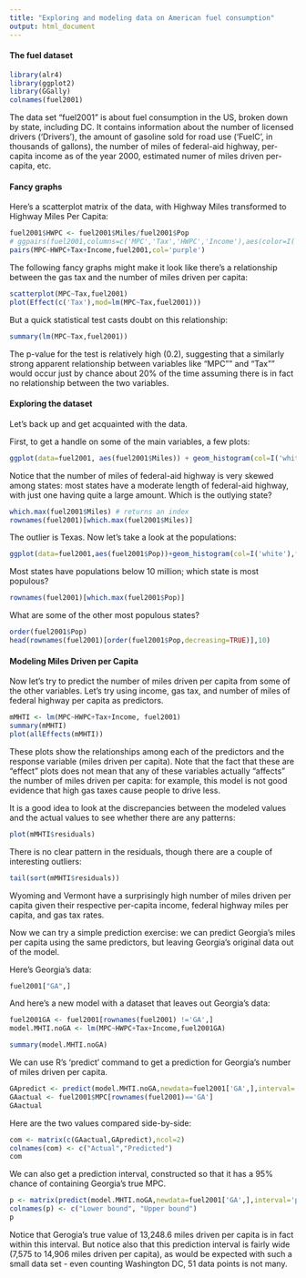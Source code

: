 ```yaml
---
title: "Exploring and modeling data on American fuel consumption"
output: html_document
---
```

#### The fuel dataset
```r
library(alr4)
library(ggplot2)
library(GGally)
colnames(fuel2001)
```

The data set "fuel2001" is about fuel consumption in the US, broken down by state, including DC.  It contains information about the number of licensed drivers ('Drivers'), the amount of gasoline sold for road use ('FuelC', in thousands of gallons), the number of miles of federal-aid highway, per-capita income as of the year 2000, estimated numer of miles driven per-capita, etc.

#### Fancy graphs
Here's a scatterplot matrix of the data, with Highway Miles transformed to Highway Miles Per Capita:

```r
fuel2001$HWPC <- fuel2001$Miles/fuel2001$Pop
# ggpairs(fuel2001,columns=c('MPC','Tax','HWPC','Income'),aes(color=I('purple')))
pairs(MPC~HWPC+Tax+Income,fuel2001,col='purple')
```
The following fancy graphs might make it look like there's a relationship between the gas tax and the number of miles driven per capita:
```r
scatterplot(MPC~Tax,fuel2001)
plot(Effect(c('Tax'),mod=lm(MPC~Tax,fuel2001)))
```

But a quick statistical test casts doubt on this relationship:
```r
summary(lm(MPC~Tax,fuel2001))
```

The p-value for the test is relatively high (0.2), suggesting that a similarly strong apparent relationship between variables like "MPC"" and "Tax"" would occur just by chance about 20% of the time assuming there is in fact no relationship between the two variables.

#### Exploring the dataset
Let's back up and get acquainted with the data.  

First, to get a handle on some of the main variables, a few plots:

```r
ggplot(data=fuel2001, aes(fuel2001$Miles)) + geom_histogram(col=I('white'),fill=I('blue'),alpha=.5)
```

Notice that the number of miles of federal-aid highway is very skewed among states: most states have a moderate length of federal-aid highway, with just one having quite a large amount.  Which is the outlying state?

```r
which.max(fuel2001$Miles) # returns an index
rownames(fuel2001)[which.max(fuel2001$Miles)]
```

The outlier is Texas. Now let's take a look at the populations:

```r
ggplot(data=fuel2001,aes(fuel2001$Pop))+geom_histogram(col=I('white'),fill=I('purple'),alpha=.5)
```

Most states have populations below 10 million; which state is most populous?

```r
rownames(fuel2001)[which.max(fuel2001$Pop)]
```

What are some of the other most populous states?
```r
order(fuel2001$Pop)
head(rownames(fuel2001)[order(fuel2001$Pop,decreasing=TRUE)],10)
```

#### Modeling Miles Driven per Capita
Now let's try to predict the number of miles driven per capita from some of the other variables.  Let's try using income, gas tax, and number of miles of federal highway per capita as predictors.


```r
mMHTI <- lm(MPC~HWPC+Tax+Income, fuel2001)
summary(mMHTI)
plot(allEffects(mMHTI))
```

These plots show the relationships among each of the predictors and the response variable (miles driven per capita).  Note that the fact that these are "effect" plots does not mean that any of these variables actually "affects" the number of miles driven per capita: for example, this model is not good evidence that high gas taxes cause people to drive less.

It is a good idea to look at the discrepancies between the modeled values and the actual values to see whether there are any patterns:

```r
plot(mMHTI$residuals)
```

There is no clear pattern in the residuals, though there are a couple of interesting outliers:
```r
tail(sort(mMHTI$residuals))
```

Wyoming and Vermont have a surprisingly high number of miles driven per capita given their respective per-capita income, federal highway miles per capita, and gas tax rates.

Now we can try a simple prediction exercise: we can predict Georgia's miles per capita using the same predictors, but leaving
Georgia's original data out of the model.

Here's Georgia's data:

```r
fuel2001["GA",]
```

And here's a new model with a dataset that leaves out Georgia's data:

```r
fuel2001GA <- fuel2001[rownames(fuel2001) !='GA',]
model.MHTI.noGA <- lm(MPC~HWPC+Tax+Income,fuel2001GA)
```
```r
summary(model.MHTI.noGA)
```

We can use R's 'predict' command to get a prediction for Georgia's number of miles driven per capita.  

```r
GApredict <- predict(model.MHTI.noGA,newdata=fuel2001['GA',],interval='prediction')[1]
GAactual <- fuel2001$MPC[rownames(fuel2001)=='GA']
GAactual
```

Here are the two values compared side-by-side:

```r
com <- matrix(c(GAactual,GApredict),ncol=2)
colnames(com) <- c("Actual","Predicted")
com
```

We can also get a prediction interval, constructed so that it has a 95% chance of containing Georgia's true MPC. 

```r
p <- matrix(predict(model.MHTI.noGA,newdata=fuel2001['GA',],interval='prediction')[2:3],ncol=2)
colnames(p) <- c("Lower bound", "Upper bound")
p
```

Notice that Gerogia's true value of 13,248.6 miles driven per capita is in fact within this interval.  But notice also that this prediction interval is fairly wide (7,575 to 14,906 miles driven per capita), as would be expected with such a small data set - even counting Washington DC, 51 data points is not many.
